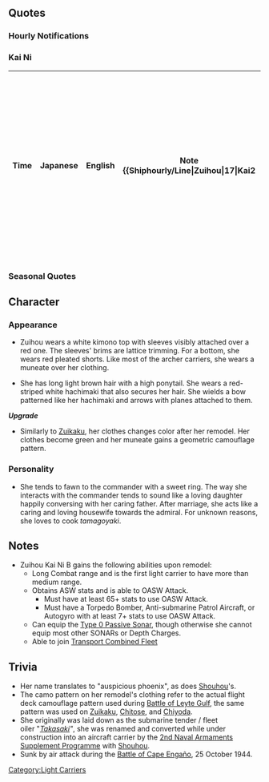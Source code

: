 {{ShipPageHeader}}

==Quotes==
{{ShipQuotes
|Introduction = 瑞鳳です。軽空母ですが、錬度が上がれば、正規空母並みの活躍をお見せできます。
|Introduction/En = I'm Zuihou.  I'm a light carrier, but with proper experience, I'll be able to show you that I perform as well as an aircraft carrier.

|Introduction/Kai = 瑞鳳です。改装後の服はどうでしょうか？　また頑張ります！
|Introduction/Kai/En = I'm Zuihou. How do my remodeled clothes look? I'll still do my best!

|Introduction/Kai Ni = 瑞鳳です！大規模改装しちゃえました！ぎゅーっと、もっと頑張ります！
|Introduction/Kai Ni/En = II'm Zuihou! I've gotten my major remodel! I'll do my very, very best!

|Library = 祥鳳型軽空母、瑞鳳です。<br>もともとは高速給油艦として計画され、次に潜水母艦、最終的に軽空母として完成しました。<br>小柄なボディだけれど、機動部隊最後の日まで敢闘しました！
|Library/En = I'm the Shouhou-class light aircraft carrier, Zuihou.<br>I was originally planned as a high-speed refueling ship, then a submarine tender, but finally completed as a light aircraft carrier.<br>Though my body is small, I fought bravely to the last day!

|Secretary 1 = 九九艦爆は、脚が可愛いのよ、脚が
|Secretary 1/En = Type 99 bombers have cute legs, you know?
|Secretary 1/Note = The type 99 bombers had distinctive landing gear

|Secretary 2 = 彗星は彗星で悪くないんだけれど、整備大変なのよー整備が
|Secretary 2/En = The Suisei isn't a bad plane, but the maintenance is pretty harsh.
|Secretary 2/Note = Suisei's had a new-model liquid-cooled engine, but it was poorly constructed and needed high levels of maintenance

|Secretary 3 = 天山はー…って、あれ？ ぁっ♡提督？格納庫まさぐるの止めてくれない？んぅっ♡ っていうか、邪魔っ
|Secretary 3/En = Tenzan is... Ah? Ahn♡ Admiral? Could you stop messing with my hangar?nm♡ I mean, quit it.
|Secretary 3/Note = Lewd... :3

|Idle = 近海の索敵や、輸送船団の護衛も、大事よねぇ……って、提督ぅ、仕事、しようよぉ
|Idle/En = Coastal patrol and transport fleet escort are both important things aren't they... Hey, admiral, let's go do some work...
|Idle/Note = She's bored

|Secretary Married = 提督、いつもお疲れ様。私達軽空母も大事にしてくれて…嬉しいな。
|Secretary Married/En = Admiral, thanks for all the hard work.  Looking after all us light aircraft carriers so well… it makes me happy.

|Secretary Married/Kai = 提督？　あの…私、卵焼きいっぱい焼いたんだけど…食べりゅ？　わっ、ほんと？　えへへ…よかった。
|Secretary Married/Kai/En = Admiral? Umm... I, think made too much tamagoyaki... will you eat it? Aah, really? Ehehe... I'm glad.

|Wedding = 提督、なぁに？　航空隊の視察…じゃないの？　あ、なんか顔が真剣だけど…えっ？　その花束って、えっ！？　わ、私にっ！？　あ、あ、どうしよう…あ、あぁ、ありが、とう。
|Wedding/En = Admiral, what? Is it an Air Corps inspection... it's not? Ah, your face is all serious... Eh? A bouquet, eh?! to me!? Ah, ah, what should I do... T-t-thank... you.

|Looking At Scores = 戦績とか、いつ見るの？今で…いや、別に、いつでも、いいけど…
|Looking At Scores/En = The war records, when will you look at them? Now... no, it's nothing, any time is fine...
|Looking At Scores/Note = From 「いつやるか？ 今でしょ！」 ("When will you do it, Now!") by Osamu Hayashi's New Word And Vogue Word Award in 2013. [[Wikipedia:jp:%E6%9E%97%E4%BF%AE|See also 林修 on ja.wikipedia]].

|Joining A Fleet = 航空母艦、瑞鳳。推して参ります！
|Joining A Fleet/En = Light aircraft carrier, Zuihou. Now heading out!

|Joining A Fleet/Kai = 航空母艦、瑞鳳！抜錨しちゃいます！
|Joining A Fleet/Kai/En = Aircraft Carrier, Zuihou! Setting sail now!

|Joining A Fleet/Kai Ni = はい、瑞鳳もご一緒します、もちろん！
|Joining A Fleet/Kai Ni/En = Yes, I'll definitely be coming along too!

|Equipment 1 = 新鋭機っていいよね、やっぱり
|Equipment 1/En = The newly-developed planes are great, as expected.
|Equipment 1/Note = Zuihou only got Tenzans assigned to her;the new planes were expensive

|Equipment 1/Kai = いい艦載機ですね～、かわいいですぅ！
|Equipment 1/Kai/En = Nice ship aircrafts~, they're cute!

|Equipment 2 = 高速給油艦とかに戻しちゃ駄目だからね
|Equipment 2/En = Don't change me back into a high-speed refueling ship because it isn't allowed.
|Equipment 2/Note = Zuihou was orignally laid down as the high-speed submarine refueling ship 'Takasaki'

|Equipment 3 = いいかもね！
|Equipment 3/En = This might do it!

|Equipment 3/Kai = おべんと、食べる？
|Equipment 3/Kai/En = My bento, will you eat it?

|Supply = 艦載機もしっかり頼むわね
|Supply/En = Don't forget about the planes!
|Supply/Note = Lit. the planes also have a firm request

|Supply/Kai = ありがとう！後でお返しに、卵焼き、焼いてあげるね！
|Supply/Kai/En = Thanks! I'll fry some tamagoyaki for you later in return

|Docking Minor = 装甲は薄いからね…当たらなきゃいいのよ…
|Docking Minor/En = My armor's thin... It'd be better if they didn't hit me...
|Docking Minor/Note = Light carriers had much thinner armour than the regular carriers, hence "light" carriers

|Docking Major = やられちゃったなー。温泉、入りたいな。
|Docking Major/En = Ah, I got pretty beaten up... I wanna go to a hot spring...
|Docking Major/Note = At Akiu Onsen, Sendai, there is a hotel named 'Zuihou' (with the same kanji as Zuihou's).

|Docking Major/Kai = んんーっ…やられちゃったぁ。少し長湯してもいいかなぁ？…ねぇ？
|Docking Major/Kai/En = Ah, I've been defeated. Can I stay in the bath for a longer time? ...okay?

|Docking Complete = 損傷艦の修理が、完了したみたい。
|Docking Complete/En = The damaged ship has finished its repairs.

|Construction = 新しい艦娘ができたみたい。空母かな？
|Construction/En = It looks like a new kanmusu has arrived. I wonder if it's a Carrier~?

|Construction/Kai = 新しい艦娘が来たみたい。正規空母かな？
|Construction/Kai/En = It looks like new kanmusu has arrived. I wonder if it's a Standard Aircraft Carrier?

|Returning From Sortie = 艦隊が帰投しましたっ。みんな無事かな
|Returning From Sortie/En = The fleet's returned.  I hope everybody's okay
|Returning From Sortie/Note = Zuihou's sorties tended to end with heavy damages to the attached fleet...

|Starting A Sortie = 航空母艦、瑞鳳。推して参ります！ 小沢艦隊の本当の力、見せてやりましょ！
|Starting A Sortie/En = Aircraft carrier, Zuihou. Now heading out! You'll see the true power of the Ozawa Fleet!
|Starting A Sortie/Note = Zuihou was attached to Adm. Ozawa's fleet at the Marianas

|Starting A Sortie/Kai Ni = 三航戦、旗艦、瑞鳳、抜錨しちゃいます！
|Starting A Sortie/Kai Ni/En = CarDiv3, flagship Zuihou, setting sail!

|Battle Start = さぁ、やるわよ！　攻撃隊、発艦！
|Battle Start/En = Okay, let's go! Attack wing, launch!

|Air Battle = 数は少なくても、精鋭だから！
|Air Battle/En = Even with reduced numbers, we're the best!

|Attack = アウトレンジ、決めます！
|Attack/En = We'll decide it from long-range!
|Attack/Note = While IJN carriers attempted to engage the US fleets from long-range with their air wings, the superiority of the US radar, FCS, and shells made the tactic ineffective

|Attack/Kai Ni = 六五三空、発艦始めてください！
|Attack/Kai Ni/En = 653rd, please begin takeoff!

|Night Battle = そうね、追撃しちゃいますか！
|Night Battle/En = Of course, we're going to pursue!

|Night Battle/Kai = よぉーし、艦隊、追撃戦に移行します！行きます！！
|Night Battle/Kai/En = O-kay, Fleet will engage into pursuit! Go!!

|MVP = 瑞鳳の航空隊が活躍したの？　やったぁ！　軽空母だって、頑張れば活躍できるのよ！
|MVP/En = Zuihou's air corps played a part? Awesome! Even light aircraft carriers can excel if they do their best!

|Minor Damage 1 = きゃー！飛行甲板は無事！？
|Minor Damage 1/En = Kya! Is my flight deck okay?!

|Minor Damage 1/Kai = いやーっ！飛行甲板が…格納庫が…
|Minor Damage 1/Kai/En = No! The flight deck is... the hangar is going to...

|Minor Damage 2 = 痛たたたた…やるわねぇ…
|Minor Damage 2/En = Ow-w-w-w... I got hit...

|Minor Damage 2/Kai = 痛たたた…！あんまりこの迷彩は役に立たないのかな…
|Minor Damage 2/Kai/En = Ow-w-w-www, is it because the camouflage didn't work?

|Major Damage = やら…れた…ぁ…！でも、エンガノ岬のようには…いかないん…だから…！
|Major Damage/En = They... got me.... aaa!  But, I won't let it be... like Engaño!
|Major Damage/Note = Zuihou sunk at the Battle of Cape Engaño

|Sunk = 総員・・・退艦・・・また・・・沈むのね・・・。　・・・祥鳳？また・・・会えるかな・・・
|Sunk/En = All hands....abandon ship... I'm sinking... again...  Shouhou? Will I see you... again...
|Sunk/Note = Shouhou was the first IJN carrier to be sunk
}}

===Hourly Notifications===
{{Shiphourly
| 00JP = 日付が変わったよ。提督
| 00EN = The date's changed. Admiral.
| 00Note = 
| 01JP = 現在時刻、マルヒトマルマル
| 01EN = The time is now, 0100.
| 01Note = 
| 02JP = 時刻はマルフタマルマル。眠くない？
| 02EN = It is now 0200. Aren't you tired?
| 02Note = 
| 03JP = 提督、マルサンマルマルになりました
| 03EN = Admiral, it's 0300 now.
| 03Note = 
| 04JP = 時刻は…マルヨンマルマルよ。朝じゃないのぉ
| 04EN = The time is... 0400. Isn't it morning?
| 04Note = 
| 05JP = 現在時刻…マルゴーマルマル…。とうとう朝になっちゃった
| 05EN = The time is now... 0500... It's morning at last.
| 05Note = 
| 06JP = マルロクマルマル。おもいっきり朝よ?
| 06EN = 0600. It's notably morning, you know?
| 06Note = 
| 07JP = マルナナマルマルです。提督、朝ご飯作ってぇ
| 07EN = It's 0700. Admiral, let's make breakfast.
| 07Note = 
| 08JP = 時刻は、マルハチマルマルです。
| 08EN = The time is now, 0800.
| 08Note = 
| 09JP = 現在時刻、マルキューマルマルよ。一応直掩機飛ばしとく？
| 09EN = The time is now 0900. Just in case, should I ready the defence planes?
| 09Note = 「直掩」 is short for 「直接掩護」 lit. 'Immediate protection' - a sort of escort/patrol dealie
| 10JP = ヒトマルマルマルです。さあ、お仕事お仕事
| 10EN = 1000. Well, let's get to work.
| 10Note = 
| 11JP = ヒトヒトマルマル。お弁当食べちゃう？
| 11EN = 1100. Have you already eaten your bento?
| 11Note = 
| 12JP = お昼です！提督、お弁当広げましょ♪私の作った玉子焼き、食べるぅ?
| 12EN = It's Noon! Admiral, let's open our bentos!  Will you have some of the rolled eggs that I made?
| 12Note = Fun fact: They had to retake this line over ten times just to get it right.
| 13JP = 午後の部です！ヒトサンマルマルよ
| 13EN = It's afternoon! 1300.
| 13Note = 
| 14JP = 時刻は、ヒトヨンマルマルになりました
| 14EN = The time is now, 1400.
| 14Note = 
| 15JP = ヒトゴーマルマルよ。スイーツ食べたいなぁー…ねぇ？提督♪
| 15EN = 1500. I wanna eat sweets... right? Admiral♪
| 15Note = 
| 16JP = 時刻は、ヒトロク、マルマルですっ♪
| 16EN = The time is now, 16~00♪
| 16Note = 
| 17JP = ヒトナナマルマルよ。そろそろ夜ね
| 17EN = 1700. It's almost evening.
| 17Note = 
| 18JP = 日没です。ヒトハチマルマルよ
| 18EN = Sunset. 1800.
| 18Note = 
| 19JP = ヒトマルマルマ…あー、つまり、7時よ。日が暮れたわね
| 19EN = 1900... Ah...In other words, 7 o'clock!. The sun's set for the day.
| 19Note = 
| 20JP = フタマルマルマル。お腹空かない？
| 20EN = 2000. Aren't you hungry?
| 20Note = 
| 21JP = 現在時刻、フタヒトマルマルよ。半舷上陸で呑みに行っちゃう？
| 21EN = The time is now, 2100. Did you go drinking ashore with the second watch?
| 21Note = 
| 22JP = 提督、フタフタマルマルです。今日も疲れたねぇ。え？疲れてないのぉ？
| 22EN = Admiral, it's 2200. Thanks for the hard work today. Eh? You're not tired?
| 22Note = 
| 23JP = 現在時刻、フタサンマルマル。ふぁぁぁ…早く寝て、早く起きようよ…
| 23EN = It is now, 2300. *yawn*... It's early to bed, early to rise, you know?
| 23Note = 
}}

===Kai Ni===
{| class="wikitable typography-xl-optout" style="width:100%"
!Time
!style="width:27%"|Japanese
!style="width:33%"|English
!style="width:32%"|Note
{{Shiphourly/Line|Zuihou|17|Kai2||ヒトナナマルマルよ。見て見て、夕日！ねぇ、大好き|{{{17EN|}}}|{{{17Note|}}}||||||}}
|}

===Seasonal Quotes===
{{Shipquoteseasonal
|NewYear2015 = 謹賀新年、あけましておめでとうございます。…あのっ…私の作った伊達巻…食べる？
|NewYear2015_EN = It's the new year! Happy New Year! Umm, would you like to eat my handmade Rolled Omelette?
|NewYear2015_Clip = {{Audio|file=Zuihou_2015newyear.ogg}}
|NewYear2015_Note = Same as [[Seasonal/New Year 2016|New Year 2016]]

|SecondAnniversary2015 = 提督、今日は素敵な一日ですね。そんな日に一緒に卵焼き食べられて、良かったです！
|SecondAnniversary2015_EN = Admiral, today is a special day! On such a day and to be eating rolled egg together with you, I'm so happy!
|SecondAnniversary2015_Clip = {{Audio|file=Zuihou_Second_Anniversary.ogg}}
|SecondAnniversary2015_Note = 

|Fall2015 = 提督、秋ですね。卵焼きもいいけど、焼き芋もいいですよね。焼き芋、焼いちゃう？
|Fall2015_EN = Admiral, it's autumn. Rolled eggs are nice, but baked sweet potatoes are good too, aren't they? Should I make some baked sweet potatoes?
|Fall2015_Clip = {{Audio|file=Zuihou_Autumn_2015.ogg}}
|Fall2015_Note = 

|Fall2015_2 = お弁当、食べる？
|Fall2015_2_EN = Wanna eat bento?
|Fall2015_2_Clip = {{Audio|file=ZuihouKai_Autumn_2015_Equipment_3.ogg}}
|Fall2015_2_Note = ''As Kai (Equipment 3)''

|Christmas2015 = クリスマスですね。私もクリスマスっぽい卵焼き焼いてみたな！どう？
|Christmas2015_EN = It's Christmas, isn't it? I tried to make Christmas-y tamagoyaki! How is it?
|Christmas2015_Clip = {{Audio|file=Zuihou_christmas2014.ogg}}
|Christmas2015_Note = From [[Seasonal/Christmas 2014|Christmas 2014]]

|EndofYear2015 = 提督、あっという間に今年も年末です。一緒に大掃除、頑張りましょ。私、ほうき持ってきますね。
|EndofYear2015_EN = Admiral, in a blink of an eye, it's already the year end. Let's do our best with the spring cleaning. I'll go grab the brooms.
|EndofYear2015_Clip = {{Audio|file=Zuihou_End_of_Year_2015.ogg}}
|EndofYear2015_Note = 

|Setsubun2016 = 節分の季節ですね。一応、豆も炒っておきました。提督用の卵焼きも、万全です！
|Setsubun2016_EN = It's the season for Setsubun. I've already roasted the beans. The grilled egg for the Admiral is also perfect!
|Setsubun2016_Clip = {{Audio|file=Zuihou_Setsubun.ogg}}
|Setsubun2016_Note = From [[Seasonal/Setsubun_2015|Setsubun 2015]]

|Valentine2016 = 提督、私が本気で作ったチョコレート…食べる？
|Valentine2016_Clip = {{Audio|file=Zuihou_Valentine_2016.ogg}}
|Valentine2016_EN = Admiral, I was serious in preparing this chocolate. Won't you eat it?

|WhiteDay2016 = え？提督これ、私に？チョコレートのお返しですか？ありがとうございます！
|WhiteDay2016_EN = Eh? Admiral, this, is for me? A return gift for the chocolate? Thank you very much!
|WhiteDay2016_Clip = {{Audio|file=Zuihou_White Day 2016.ogg}}
|WhiteDay2016_Note =

|ThirdAnniversary2016 = 提督、三周年です三周年！記念の卵焼き張り切ってたくさん作りますね！えへへ！
|ThirdAnniversary2016_EN = Admiral, it's our third anniversary! Third, I say! I'll do my best in making the best ''tamagoyaki'' for this commemoration! Ehehe!
|ThirdAnniversary2016_Clip = {{Audio|file=Zuihou_Third_Anniversary.ogg}}
|ThirdAnniversary2016_Note = 

|RainySeason2016 = 雨の日が多い。梅雨の季節ですね。雨の日の鎮守府も、静かでいいですね。えへへ。
|RainySeason2016_EN = It's been raining almost everyday. It's the rain season. Rainy day at the homeport sure is serene. Ehehe.
|RainySeason2016_Clip = {{Audio|file=Zuihou Rainy Season 2016.ogg}}
|RainySeason2016_Note = 
}}

==Character==

===Appearance===
* Zuihou wears a white kimono top with sleeves visibly attached over a red one. The sleeves' brims are lattice trimming. For a bottom, she wears red pleated shorts. Like most of the archer carriers, she wears a muneate over her clothing.

* She has long light brown hair with a high ponytail. She wears a red-striped white hachimaki that also secures her hair. She wields a bow patterned like her hachimaki and arrows with planes attached to them.

'''''Upgrade'''''
* Similarly to [[Zuikaku]], her clothes changes color after her remodel. Her clothes become green and her muneate gains a geometric camouflage pattern.

=== Personality ===
* She tends to fawn to the commander with a sweet ring. The way she interacts with the commander tends to sound like a loving daughter happily conversing with her caring father. After marriage, she acts like a caring and loving housewife towards the admiral. For unknown reasons, she loves to cook ''tamagoyaki''.

==Notes==
*Zuihou Kai Ni B gains the following abilities upon remodel:
**Long Combat range and is the first light carrier to have more than medium range.
**Obtains ASW stats and is able to OASW Attack.
***Must have at least 65+ {{ASW}} stats to use OASW Attack.
***Must have a Torpedo Bomber, Anti-submarine Patrol Aircraft, or Autogyro with at least 7+ {{ASW}} stats to use OASW Attack.
** Can equip the [[Type 0 Passive Sonar]], though otherwise she cannot equip most other {{Sonar}} SONARs or {{DepthCharge}} Depth Charges.
**Able to join [[Combat/Combined Fleet|Transport Combined Fleet]]

==Trivia==
*Her name translates to "auspicious phoenix", as does [[Shouhou]]'s.
*The camo pattern on her remodel's clothing refer to the actual flight deck camouflage pattern used during [http://en.wikipedia.org/wiki/Battle_of_Leyte_Gulf Battle of Leyte Gulf], the same pattern was used on [[Zuikaku]], [[Chitose]], and [[Chiyoda]].
*She originally was laid down as the submarine tender / fleet oiler "''[https://en.wikipedia.org/wiki/Japanese_aircraft_carrier_Zuih%C5%8D Takasaki]"'', she was renamed and converted while under construction into an aircraft carrier by the [https://en.wikipedia.org/wiki/2nd_Naval_Armaments_Supplement_Programme 2nd Naval Armaments Supplement Programme] with [[Shouhou]].
*Sunk by air attack during the [http://en.wikipedia.org/wiki/Battle_of_Cape_Enga%C3%B1o Battle of Cape Engaño], 25 October 1944.

{{ShipPageFooter}}
[[Category:Light Carriers]]